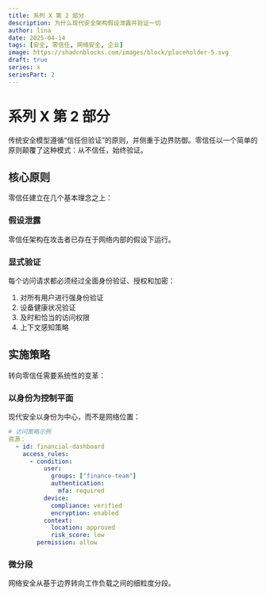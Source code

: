 ```yaml
---
title: 系列 X 第 2 部分
description: 为什么现代安全架构假设泄露并验证一切
author: lina
date: 2025-04-14
tags: [安全, 零信任, 网络安全, 企业]
image: https://shadcnblocks.com/images/block/placeholder-5.svg
draft: true
series: x
seriesPart: 2
---
```


# 系列 X 第 2 部分

传统安全模型遵循“信任但验证”的原则，并侧重于边界防御。零信任以一个简单的原则颠覆了这种模式：从不信任，始终验证。

## 核心原则

零信任建立在几个基本理念之上：

### 假设泄露

零信任架构在攻击者已存在于网络内部的假设下运行。

### 显式验证

每个访问请求都必须经过全面身份验证、授权和加密：

1. 对所有用户进行强身份验证
2. 设备健康状况验证
3. 及时和恰当的访问权限
4. 上下文感知策略

## 实施策略

转向零信任需要系统性的变革：

### 以身份为控制平面

现代安全以身份为中心，而不是网络位置：

```yaml
# 访问策略示例
资源：
  - id: financial-dashboard
    access_rules:
      - condition:
          user:
            groups: ["finance-team"]
            authentication:
              mfa: required
          device:
            compliance: verified
            encryption: enabled
          context:
            location: approved
            risk_score: low
        permission: allow
```

### 微分段

网络安全从基于边界转向工作负载之间的细粒度分段。

<Cards>
  <Card title="Zero Trust Reference Architecture" href="/docs/zero-trust" />
  <Card title="Identity Management" href="/docs/identity" />
</Cards>
